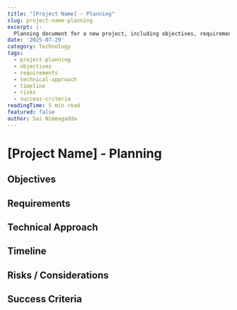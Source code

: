 ```yaml
---
title: "[Project Name] - Planning"
slug: project-name-planning
excerpt: |-
  Planning document for a new project, including objectives, requirements, technical approach, timeline, risks, and success criteria.
date: '2025-07-29'
category: Technology
tags:
  - project-planning
  - objectives
  - requirements
  - technical-approach
  - timeline
  - risks
  - success-criteria
readingTime: 5 min read
featured: false
author: Sai Nimmagadda
---
```

# [Project Name] - Planning

## Objectives

## Requirements

## Technical Approach

## Timeline

## Risks / Considerations

## Success Criteria

